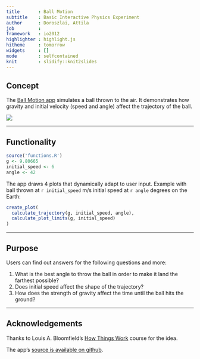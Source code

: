 ```yaml
---
title       : Ball Motion
subtitle    : Basic Interactive Physics Experiment
author      : Doroszlai, Attila
job         : 
framework   : io2012
highlighter : highlight.js
hitheme     : tomorrow
widgets     : []
mode        : selfcontained
knit        : slidify::knit2slides
---
```


## Concept

The [Ball Motion app](https://adoroszlai.shinyapps.io/ball_motion) simulates a ball thrown to the air.  It demonstrates how gravity and initial velocity (speed and angle) affect the trajectory of the ball.

<img src='inputs.png' />

--- 

## Functionality

```r
source('functions.R')
g <- 9.80665
initial_speed <- 6
angle <- 42
```

The app draws 4 plots that dynamically adapt to user input.  Example with ball thrown at `r initial_speed` m/s initial speed at `r angle` degrees on the Earth:

```r
create_plot(
  calculate_trajectory(g, initial_speed, angle),
  calculate_plot_limits(g, initial_speed)
)
```

---

## Purpose

Users can find out answers for the following questions and more:

  1. What is the best angle to throw the ball in order to make it land the farthest possible?
  1. Does initial speed affect the shape of the trajectory?
  1. How does the strength of gravity affect the time until the ball hits the ground?

---

## Acknowledgements

Thanks to Louis A. Bloomfield's [How Things Work](https://www.coursera.org/course/howthingswork1) course for the idea.

The app's [source is available on github](https://github.com/adoroszlai/DataProductsAssignment/tree/master).